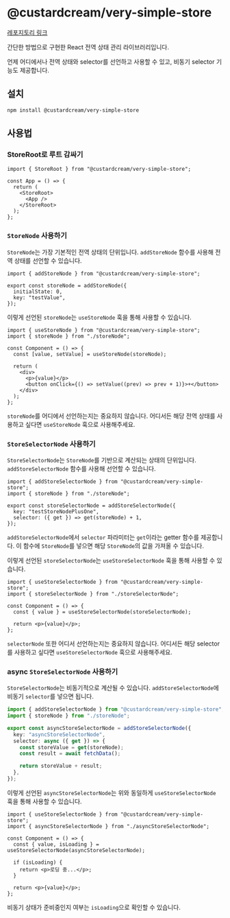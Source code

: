 # @custardcream/very-simple-store

[레포지토리 링크](https://github.com/custardcream98/custard-library/tree/main/packages/very-simple-store)

간단한 방법으로 구현한 React 전역 상태 관리 라이브러리입니다.

언제 어디에서나 전역 상태와 selector를 선언하고 사용할 수 있고, 비동기 selector 기능도 제공합니다.

## 설치

```bash
npm install @custardcream/very-simple-store
```

## 사용법

### StoreRoot로 루트 감싸기

```tsx
import { StoreRoot } from "@custardcream/very-simple-store";

const App = () => {
  return (
    <StoreRoot>
      <App />
    </StoreRoot>
  );
};
```

### `StoreNode` 사용하기

`StoreNode`는 가장 기본적인 전역 상태의 단위입니다. `addStoreNode` 함수를 사용해 전역 상태를 선언할 수 있습니다.

```tsx
import { addStoreNode } from "@custardcream/very-simple-store";

export const storeNode = addStoreNode({
  initialState: 0,
  key: "testValue",
});
```

이렇게 선언된 `storeNode`는 `useStoreNode` 훅을 통해 사용할 수 있습니다.

```tsx
import { useStoreNode } from "@custardcream/very-simple-store";
import { storeNode } from "./storeNode";

const Component = () => {
  const [value, setValue] = useStoreNode(storeNode);

  return (
    <div>
      <p>{value}</p>
      <button onClick={() => setValue((prev) => prev + 1)}>+</button>
    </div>
  );
};
```

`storeNode`를 어디에서 선언하는지는 중요하지 않습니다. 어디서든 해당 전역 상태를 사용하고 싶다면 `useStoreNode` 훅으로 사용해주세요.

### `StoreSelectorNode` 사용하기

`StoreSelectorNode`는 `StoreNode`를 기반으로 계산되는 상태의 단위입니다. `addStoreSelectorNode` 함수를 사용해 선언할 수 있습니다.

```tsx
import { addStoreSelectorNode } from "@custardcream/very-simple-store";
import { storeNode } from "./storeNode";

export const storeSelectorNode = addStoreSelectorNode({
  key: "testStoreNodePlusOne",
  selector: ({ get }) => get(storeNode) + 1,
});
```

`addStoreSelectorNode`에서 `selector` 파라미터는 `get`이라는 getter 함수를 제공합니다. 이 함수에 `StoreNode`를 넣으면 해당 `StoreNode`의 값을 가져올 수 있습니다.

이렇게 선언된 `storeSelectorNode`는 `useStoreSelectorNode` 훅을 통해 사용할 수 있습니다.

```tsx
import { useStoreSelectorNode } from "@custardcream/very-simple-store";
import { storeSelectorNode } from "./storeSelectorNode";

const Component = () => {
  const { value } = useStoreSelectorNode(storeSelectorNode);

  return <p>{value}</p>;
};
```

`selectorNode` 또한 어디서 선언하는지는 중요하지 않습니다. 어디서든 해당 selector를 사용하고 싶다면 `useStoreSelectorNode` 훅으로 사용해주세요.

### async `StoreSelectorNode` 사용하기

`StoreSelectorNode`는 비동기적으로 계산될 수 있습니다. `addStoreSelectorNode`에 비동기 `selector`를 넣으면 됩니다.

```ts
import { addStoreSelectorNode } from "@custardcream/very-simple-store";
import { storeNode } from "./storeNode";

export const asyncStoreSelectorNode = addStoreSelectorNode({
  key: "asyncStoreSelectorNode",
  selector: async ({ get }) => {
    const storeValue = get(storeNode);
    const result = await fetchData();

    return storeValue + result;
  },
});
```

이렇게 선언된 `asyncStoreSelectorNode`는 위와 동일하게 `useStoreSelectorNode` 훅을 통해 사용할 수 있습니다.

```tsx
import { useStoreSelectorNode } from "@custardcream/very-simple-store";
import { asyncStoreSelectorNode } from "./asyncStoreSelectorNode";

const Component = () => {
  const { value, isLoading } = useStoreSelectorNode(asyncStoreSelectorNode);

  if (isLoading) {
    return <p>로딩 중...</p>;
  }

  return <p>{value}</p>;
};
```

비동기 상태가 준비중인지 여부는 `isLoading`으로 확인할 수 있습니다.
